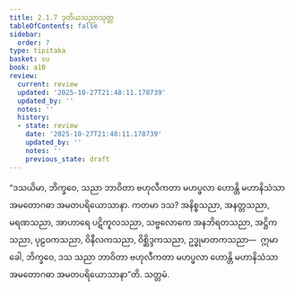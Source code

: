 ```yaml
---
title: 2.1.7 ဒုတိယသညာသုတ္တ
tableOfContents: false
sidebar:
  order: 7
type: tipitaka
basket: su
book: a10
review:
  current: review
  updated: '2025-10-27T21:48:11.178739'
  updated_by: ''
  notes: ''
  history:
  - state: review
    date: '2025-10-27T21:48:11.178739'
    updated_by: ''
    notes: ''
    previous_state: draft
---
```



<ReviewStatus review={frontmatter.review} showDetails={true} />

<HypothesisAnnotation frontmatter={frontmatter} />

<DynamicBreadcrumb />

<Division number="57" book="a10" e="ch" v="17" p="340">

<Paragraph number="419" book="a10">
“ဒသယိမာ, ဘိက္ခဝေ, သညာ ဘာဝိတာ ဗဟုလီကတာ မဟပ္ဖလာ ဟောန္တိ မဟာနိသံသာ အမတောဂဓာ အမတပရိယောသာနာ. ကတမာ ဒသ? အနိစ္စသညာ, အနတ္တသညာ, မရဏသညာ, အာဟာရေ ပဋိကူလသညာ, သဗ္ဗလောကေ အနဘိရတသညာ, အဋ္ဌိကသညာ, ပုဠဝကသညာ, ဝိနီလကသညာ, ဝိစ္ဆိဒ္ဒကသညာ, ဥဒ္ဓုမာတကသညာ—  ဣမာ ခေါ, ဘိက္ခဝေ, ဒသ သညာ ဘာဝိတာ ဗဟုလီကတာ မဟပ္ဖလာ ဟောန္တိ မဟာနိသံသာ အမတောဂဓာ အမတပရိယောသာနာ”တိ.

</Paragraph>
</Division>

<Paragraph number="420" type="center" book="a10">
သတ္တမံ.
</Paragraph>